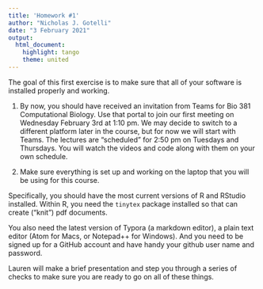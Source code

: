 ```yaml
---
title: 'Homework #1'
author: "Nicholas J. Gotelli"
date: "3 February 2021"
output: 
  html_document: 
    highlight: tango
    theme: united
---
```


The goal of this first exercise is to make sure that all of your software is installed properly and working.

1. By now, you should have received an invitation from Teams for Bio 381 Computational Biology. Use that portal to join our first meeting on Wednesday February 3rd at 1:10 pm. We may decide to switch to a different platform later in the course, but for now we will start with Teams. The lectures are "scheduled" for 2:50 pm on Tuesdays and Thursdays. You will watch the videos and code along with them on your own schedule.

2. Make sure everything is set up and working on the laptop that you will be using for this course. 

Specifically, you should have the most current versions of R and RStudio installed. Within R, you need the `tinytex` package installed so that can create ("knit") pdf documents.

You also need the latest version of Typora (a markdown editor), a plain text editor (Atom for Macs, or Notepad++ for Windows). And you need to be signed up for a GitHub account and have handy your github user name and password.

Lauren will make a brief presentation and step you through a series of checks to make sure you are ready to go on all of these things.

